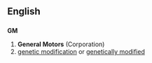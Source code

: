 ==English==

==={{Initialism}}===
'''GM''' 
# '''General Motors''' (Corporation)
# [[genetic modification]] or [[genetically modified]]